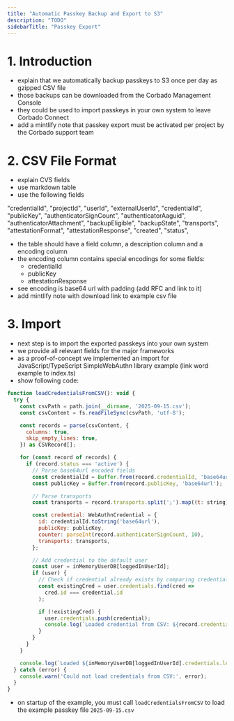 ```yaml
---
title: "Automatic Passkey Backup and Export to S3"
description: "TODO"
sidebarTitle: "Passkey Export"
---
```



<Demo />

# 1. Introduction

- explain that we automatically backup passkeys to S3 once per day as gzipped CSV file
- those backups can be downloaded from the Corbado Management Console
- they could be used to import passkeys in your own system to leave Corbado Connect
- add a mintlify note that passkey export must be activated per project by the Corbado support team

# 2. CSV File Format

- explain CVS fields
- use markdown table
- use the following fields

"credentialId",
"projectId",
"userId",
"externalUserId",
"credentialId",
"publicKey",
"authenticatorSignCount",
"authenticatorAaguid",
"authenticatorAttachment",
"backupEligible",
"backupState",
"transports",
"attestationFormat",
"attestationResponse",
"created",
"status",

- the table should have a field column, a description column and a encoding column
- the encoding column contains special encodings for some fields:
    - credentialId
    - publicKey
    - attestationResponse
- see encoding is base64 url with padding (add RFC and link to it)
- add mintlify note with download link to example csv file

# 3. Import

- next step is to import the exported passkeys into your own system
- we provide all relevant fields for the major frameworks
- as a proof-of-concept we implemented an import for JavaScript/TypeScript SimpleWebAuthn library example (link word example to index.ts)
- show following code:

```javascript
function loadCredentialsFromCSV(): void {
  try {
    const csvPath = path.join(__dirname, '2025-09-15.csv');
    const csvContent = fs.readFileSync(csvPath, 'utf-8');

    const records = parse(csvContent, {
      columns: true,
      skip_empty_lines: true,
    }) as CSVRecord[];

    for (const record of records) {
      if (record.status === 'active') {
        // Parse base64url encoded fields
        const credentialId = Buffer.from(record.credentialId, 'base64url');
        const publicKey = Buffer.from(record.publicKey, 'base64url');

        // Parse transports
        const transports = record.transports.split(';').map((t: string) => t.trim()) as AuthenticatorTransport[];

        const credential: WebAuthnCredential = {
          id: credentialId.toString('base64url'),
          publicKey: publicKey,
          counter: parseInt(record.authenticatorSignCount, 10),
          transports: transports,
        };

        // Add credential to the default user
        const user = inMemoryUserDB[loggedInUserId];
        if (user) {
          // Check if credential already exists by comparing credential IDs
          const existingCred = user.credentials.find(cred =>
            cred.id === credential.id
          );

          if (!existingCred) {
            user.credentials.push(credential);
            console.log(`Loaded credential from CSV: ${record.credentialId}`);
          }
        }
      }
    }

    console.log(`Loaded ${inMemoryUserDB[loggedInUserId].credentials.length} credentials from CSV`);
  } catch (error) {
    console.warn('Could not load credentials from CSV:', error);
  }
}
```

- on startup of the example, you must call `loadCredentialsFromCSV` to load the example passkey file `2025-09-15.csv`